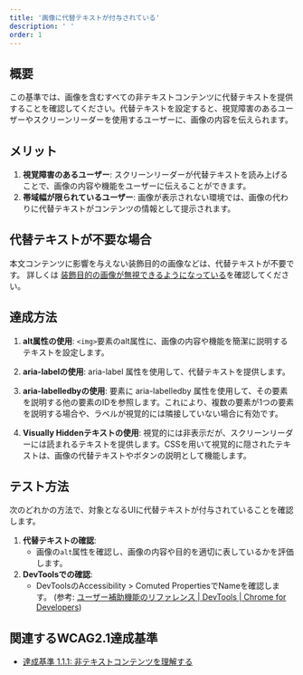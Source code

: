 ```yaml
---
title: '画像に代替テキストが付与されている'
description: ' '
order: 1
---
```


## 概要
この基準では、画像を含むすべての非テキストコンテンツに代替テキストを提供することを確認してください。代替テキストを設定すると、視覚障害のあるユーザーやスクリーンリーダーを使用するユーザーに、画像の内容を伝えられます。

## メリット
1. **視覚障害のあるユーザー**: スクリーンリーダーが代替テキストを読み上げることで、画像の内容や機能をユーザーに伝えることができます。
2. **帯域幅が限られているユーザー**: 画像が表示されない環境では、画像の代わりに代替テキストがコンテンツの情報として提示されます。

## 代替テキストが不要な場合
本文コンテンツに影響を与えない装飾目的の画像などは、代替テキストが不要です。
詳しくは [装飾目的の画像が無視できるようになっている](../decorative-image/)を確認してください。 

## 達成方法
1. **alt属性の使用**:
    `<img>`要素のalt属性に、画像の内容や機能を簡潔に説明するテキストを設定します。

1. **aria-labelの使用**:
    aria-label 属性を使用して、代替テキストを提供します。

1. **aria-labelledbyの使用**:
    要素に aria-labelledby 属性を使用して、その要素を説明する他の要素のIDを参照します。これにより、複数の要素が1つの要素を説明する場合や、ラベルが視覚的には隣接していない場合に有効です。

1. **Visually Hiddenテキストの使用**:
    視覚的には非表示だが、スクリーンリーダーには読まれるテキストを提供します。CSSを用いて視覚的に隠されたテキストは、画像の代替テキストやボタンの説明として機能します。

## テスト方法
次のどれかの方法で、対象となるUIに代替テキストが付与されていることを確認します。

1. **代替テキストの確認**:
    - 画像の`alt`属性を確認し、画像の内容や目的を適切に表しているかを評価します。
1. **DevToolsでの確認**:
    - DevToolsのAccessibility > Comuted PropertiesでNameを確認します。 (参考: [ユーザー補助機能のリファレンス  |  DevTools  |  Chrome for Developers](https://developer.chrome.com/docs/devtools/accessibility/reference?hl=ja#computed))

## 関連するWCAG2.1達成基準
- [達成基準 1.1.1: 非テキストコンテンツを理解する](https://waic.jp/translations/WCAG21/Understanding/non-text-content.html)
